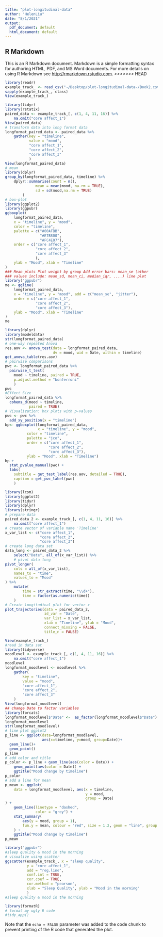 ```yaml
---
title: "plot-longitudinal-data"
author: "HelenLiu"
date: "8/1/2021"
output:
  pdf_document: default
  html_document: default
---
```

## R Markdown

This is an R Markdown document. Markdown is a simple formatting syntax for authoring HTML, PDF, and MS Word documents. For more details on using R Markdown see <http://rmarkdown.rstudio.com>.
<<<<<<< HEAD
```r
library(readr)
example_track_ <- read_csv("~/Desktop/plot-longitudinal-data-/Book2.csv")
sapply(example_track_, class)
View(example_track_)
```
```r
library(tidyr)
library(rstatix)
paired_data <- example_track_[, c(1, 4, 11, 16)] %>%
    na.omit("core affect_1")
View(paired_data)
# transform data into long format data
longformat_paired_data <- paired_data %>%
    gather(key = "timeline", 
           value = "mood", 
           "core affect_1", 
           "core affect_2",
           "core affect_3"
           )
View(longformat_paired_data)
# mean
library(dplyr)
group_by(longformat_paired_data, timeline) %>%
    dplyr::summarise(count = n(), 
              mean = mean(mood, na.rm = TRUE), 
              sd = sd(mood,na.rm = TRUE)
        )
# box-plot
library(ggplot2)
library(ggpubr)
ggboxplot(
    longformat_paired_data, 
    x = "timeline", y = "mood", 
    color = "timeline",
    palette = c("#00AFBB",
                "#E7B800", 
                "#FC4E07"),
    order = c("core affect_1", 
              "core affect_2", 
              "core affect_3"
              ),
    ylab = "Mood", xlab = "Timeline"
)
### Mean plots Plot weight by group Add error bars: mean_se (other
### values include: mean_sd, mean_ci, median_iqr, ....) line plot
library("ggpubr")
me <- ggline(
    longformat_paired_data, 
    x = "timeline", y = "mood", add = c("mean_se", "jitter"),
    order = c("core affect_1", 
              "core affect_2", 
              "core affect_3"),
    ylab = "Mood", xlab = "Timeline"
)
me
```
```r
library(dplyr)
library(modeldata)
str(longformat_paired_data)
# one-way repeated Anova
res.aov <- anova_test(data = longformat_paired_data, 
                      dv = mood, wid = Date, within = timeline)
get_anova_table(res.aov)
# pairwise comparisons
pwc <- longformat_paired_data %>%
  pairwise_t_test(
    mood ~ timeline, paired = TRUE,
    p.adjust.method = "bonferroni"
    )
pwc
#Effect Size  
longformat_paired_data %>% 
  cohens_d(mood ~ timeline, 
           paired = TRUE)
# Visualization: box plots with p-values
pwc <- pwc %>% 
  add_xy_position(x = "timeline")
bp<- ggboxplot(longformat_paired_data, 
               x = "timeline", y = "mood", 
          color = "timeline", 
          palette = "jco",
          order = c("core affect_1", 
                    "core affect_2", 
                    "core affect_3"),
          ylab = "Mood", xlab = "Timeline")
bp +
  stat_pvalue_manual(pwc) +
  labs(
    subtitle = get_test_label(res.aov, detailed = TRUE),
    caption = get_pwc_label(pwc)
    )
```
```r
library(lcsm)
library(ggplot2)
library(tidyr)
library(dplyr)
library(stringr)
# prepare data
paired_data_2 <- example_track_[, c(1, 4, 11, 16)] %>%
    na.omit("core affect_1")
# create vector of variable name 'Timeline'
x_var_list <- c("core affect_1", 
                "core affect_2", 
                "core affect_3")
# create long data set
data_long <- paired_data_2 %>%
    select("Date", all_of(x_var_list)) %>%
    # pivot data long
pivot_longer(
    cols = all_of(x_var_list),
    names_to = "time", 
    values_to = "Mood"
) %>%
    mutate(
        time = str_extract(time, "\\d+"),
        time = factor(as.numeric(time))
    )
# Create longitudinal plot for vector x
plot_trajectories(data = paired_data_2,
                  id_var = "Date", 
                  var_list = x_var_list,
                  xlab = "Timeline", ylab = "Mood",
                  connect_missing = FALSE, 
                  title_n = FALSE)
```
```r
View(example_track_)
#read in data set
library(tidyverse)
moodlevel <- example_track_[, c(1, 4, 11, 16)] %>%
    na.omit("core affect_1")
moodlevel
longformat_moodlevel <- moodlevel %>%
    gather(
        key = "timeline", 
        value = "mood", 
        "core affect_1", 
        "core affect_2",
        "core affect_3"
    )
View(longformat_moodlevel)
## change Date to factor variables
library(forcats)
longformat_moodlevel$"Date" <-  as_factor(longformat_moodlevel$"Date")
longformat_moodlevel 
str(longformat_moodlevel)  
# line plot ggplot2
p_line <- ggplot(data=longformat_moodlevel, 
                 aes(x=timeline, y=mood, group=Date))+
  geom_line()+
  geom_point()
p_line
# add color and title 
p_color <- p_line + geom_line(aes(color = Date)) +
    geom_point(aes(color = Date)) +
    ggtitle("Mood change by timeline")
p_color
# add a line for mean 
p_mean <- ggplot(
    data = longformat_moodlevel, aes(x = timeline, 
                                     y = mood, 
                                     group = Date)
) +
    geom_line(linetype = "dashed", 
              color = "grey") +
    stat_summary(
        aes(y = mood, group = 1),
        fun.y = mean, colour = "red", size = 1.2, geom = "line", group = 1
    ) +
    ggtitle("Mood change by timeline")
p_mean
```
```r
library("ggpubr")
#sleep quality & mood in the morning 
# visualize using scatter
ggscatter(example_track_, x = "sleep quality", 
          y = "core affect_1", 
          add = "reg.line", 
          conf.int = TRUE, 
          cor.coef = TRUE, 
          cor.method = "pearson",
          xlab = "Sleep Quality", ylab = "Mood in the morning"
          )
#sleep quality & mood in the morning 
```
```r
library(formatR)
# format my ugly R code
#tidy_app()
```

Note that the `echo = FALSE` parameter was added to the code chunk to prevent printing of the R code that generated the plot.
